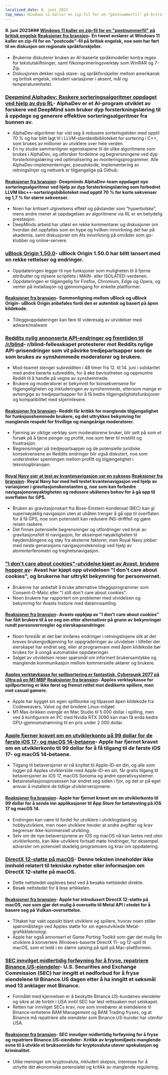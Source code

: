 ```yaml
---
localized_date: 8. juni 2023
top_news: Windows 11 kaller en zip-fil for en "postnummerfil" på britisk engelsk
---
```




<CallToAction />

<Steps>

#### 8. juni 2023### [Windows 11 kaller en zip-fil for en "postnummerfil" på britisk engelsk](https://twitter.com/JymFox/status/1665799627377975300) [Reaksjoner fra bransjen](http://news.ycombinator.com/item?id=36231313)- En tweet avslører at Windows 11 kaller en zip-fil for en "postcode"-fil på britisk engelsk, noe som har ført til en diskusjon om regionale språkforskjeller.

- Brukerne diskuterer bruken av AI-baserte språkmodeller kontra regex for tekstutskiftninger, samt filkomprimeringsverktøy som WinRAR og 7-Zip.
- Diskusjonen dekker også stave- og språkforskjeller mellom amerikansk og britisk engelsk, inkludert variasjoner i aksent, mål og temperaturenheter.

### [Deepmind Alphadev: Raskere sorteringsalgoritmer oppdaget ved hjelp av dyp RL](https://www.nature.com/articles/s41586-023-06004-9)- AlphaDev er et AI-program utviklet av forskere ved DeepMind som bruker dyp forsterkningslæring til å oppdage og generere effektive sorteringsalgoritmer fra bunnen av.

- AlphaDev-algoritmer har vist seg å redusere sorteringstiden med opptil 70 % og har blitt lagt til i LLVM-standardbiblioteket for sortering i C++, som brukes av millioner av utviklere over hele verden.
- En ny studie sammenligner egenskapene til de ulike algoritmene som brukes i AlphaDev, og utforsker fordelene og begrensningene ved dyp forsterkningslæring ved optimalisering av monteringsprogrammer. Alle AlphaDev-implementeringer, pseudokode, implementering av retningslinjer og nettverk er tilgjengelige på Github.

#### [Reaksjoner fra bransjen](http://news.ycombinator.com/item?id=36228125)- Deepminds AlphaDev-team oppdaget nye sorteringsalgoritmer ved hjelp av dyp forsterkningslæring som forbedret LLVM libc++-sorteringsbiblioteket med opptil 70 % for korte sekvenser og 1,7 % for større sekvenser.

- Noen har kritisert utgivelsens effekt og påstander som "hyperbolske", mens andre mener at oppdagelsen av algoritmene via RL er en betydelig prestasjon.
- DeepMinds arbeid har utløst en rekke kommentarer og diskusjoner om hvordan det oppfattes som en hype og hvilken innvirkning det har på akademia, samt diskusjoner om AIs innvirkning på områder som go-klubber og online-servere.

### [uBlock Origin 1.50.0](https://github.com/gorhill/uBlock/releases/tag/1.50.0)- uBlock Origin 1.50.0 har blitt lansert med en rekke rettelser og endringer.

- Oppdateringen legger til nye funksjoner som muligheten til å fjerne attributter og injisere scriptlets i MAIN- eller ISOLATED-verdenen.
- Oppdateringen er tilgjengelig for Firefox, Chromium, Edge og Opera, og venter på installasjon og gjennomgang for enkelte plattformer.

#### [Reaksjoner fra bransjen](http://news.ycombinator.com/item?id=36227411)- Sammenligning mellom uBlock og uBlock Origin- uBlock Origin anbefales fordi den er autentisk og basert på åpen kildekode.

- Tilleggsoppdateringer kan føre til videresalg av utvidelser med adware/malware

### [Reddits nylig annonserte API-endringer og fremtiden til /r/blind](https://old.reddit.com/r/Blind/comments/13zr8h2/reddits_recently_announced_api_changes_and_the/)- r/blind-fellesskapet protesterer mot Reddits nylige API-prisendringer som vil påvirke tredjepartsapper som de som brukes av synshemmede moderatorer og brukere.

- Mod-teamet stenger subredditen i 48 timer fra 12. til 14. juni i solidaritet med andre berørte subreddits, for å øke bevisstheten og oppmuntre Reddit til å handle på vegne av synshemmede.
- Brukere og moderatorer er bekymret for konsekvensene for tilgjengeligheten og inkluderingen av synshemmede, ettersom mange er avhengige av tredjepartsapper for å få bedre tilgjengelighetsfunksjoner og kompatibilitet med skjermlesere.

#### [Reaksjoner fra bransjen](http://news.ycombinator.com/item?id=36231016)- Reddit får kritikk for manglende tilgjengelighet for funksjonshemmede brukere, og det uttrykkes bekymring for manglende respekt for frivillige og mangeårige moderatorer.

- Fjerning av viktige verktøy som moderatorene bruker, blir sett på som et forsøk på å tjene penger og profitt, noe som fører til mistillit og frustrasjon.
- Begrensninger på tredjepartsapper og de potensielle juridiske konsekvensene av Reddits endringer blir også diskutert, noe som understreker spenningen mellom profitt og tilgjengelighet i teknologibransjen.

#### [Royal Navy sier at test av kvantenavigasjon var en suksess](https://thequantuminsider.com/2023/06/06/royal-navy-says-quantum-navigation-test-a-success/) [Reaksjoner fra bransjen](http://news.ycombinator.com/item?id=36222625)- Royal Navy har med hell testet kvantenavigasjon ved hjelp av variasjoner i gravitasjonskonstanten g, noe som kan forbedre navigasjonsnøyaktigheten og redusere ubåtenes behov for å gå opp til overflaten for GPS.

- Bruken av gravitasjonskart fra Bose-Einstein-kondensat (BEC) kan gi supernøyaktig navigasjon uten at ubåten trenger å gå opp til overflaten for å få GPS, noe som potensielt kan redusere INS-driftfeil og gjøre reisen raskere.
- Det finnes potensielle begrensninger og utfordringer ved bruk av gravitasjonsfelt til navigasjon, for eksempel nøyaktigheten til høydemålingene og støy fra eksterne faktorer, men Royal Navy jobber med neste generasjons navigasjonsteknologi ved hjelp av atominterferometri og treghetsnavigasjon.

### ["I don't care about cookies"-utvidelse kjøpt av Avast, brukere hopper av](https://addons.mozilla.org/en-US/firefox/addon/i-dont-care-about-cookies/reviews/?score=1&utm_content=addons-manager-reviews-link&utm_medium=firefox-browser&utm_source=firefox-browser)- Avast har kjøpt opp utvidelsen "I don't care about cookies", og brukerne har uttrykt bekymring for personvernet.

- Brukerne har anbefalt å bruke alternative tilleggsprogrammer som Consent-O-Matic eller "I still don't care about cookies".
- Noen brukere har rapportert om problemer med utvidelsen og bekymring for Avasts historie med datainnsamling.

#### [Reaksjoner fra bransjen](http://news.ycombinator.com/item?id=36233068)- Avasts oppkjøp av "I don't care about cookies" har fått brukere til å se seg om etter alternativer på grunn av bekymringer rundt personvernregler og eierskapsendringer.

- Noen foreslår at det bør innføres endringer i retningslinjene slik at det kreves brukergodkjenning for oppgraderinger av utvidelser i tilfeller der eierskapet har endret seg, eller at programvare med åpen kildekode bør brukes for å unngå automatiske oppdateringer.
- Salget av utvidelsen reiser spørsmål om informert brukersamtykke og manglende kommunikasjon mellom kommersielle aktører og brukere.

#### [Apples verktøykasse for spillportering er fantastisk. Cyberpunk 2077 på Ultra på en M1 MBP](https://twitter.com/isaacmarovitz/status/1666209780031971341) [Reaksjoner fra bransjen](http://news.ycombinator.com/item?id=36223927)- Apples verktøykasse for spillportering er ikke først og fremst rettet mot dedikerte spillere, men mot casual gamere.

- Apple har bygget sin egen spillbunke og tilpasset åpen kildekode fra Codeweavers, Valve og det bredere Linux-miljøet.
- M1 Max-brikken overgår en Mac Studio til 5 000 dollar i spilling, men ved å konfigurere en PC med Nvidia RTX 3090 kan man få enda bedre GPU-gjennomstrømning til en pris under 2 000 dollar.

### [Apple fjerner kravet om en utviklerkonto på 99 dollar for de første iOS 17- og macOS 14-betaene](https://arstechnica.com/gadgets/2023/06/how-to-install-ios-17-and-macos-14-developer-betas-now-that-anyone-can-do-it/)- Apple har fjernet kravet om en utviklerkonto til 99 dollar for å få tilgang til de første iOS 17- og macOS 14-betaene.

- Tilgang til betaversjoner er nå knyttet til Apple-ID-en din, og alle som logger på Apples utviklerside med Apple-ID-en sin, får gratis tilgang til betaversjoner av iOS 17, macOS Sonoma og andre operativsystemer.
- Betainstallasjonsprosessen har endret seg siden i fjor, og det er på eget ansvar å installere de tidlige utviklerversjonene.

#### [Reaksjoner fra bransjen](http://news.ycombinator.com/item?id=36230839)- Apple har fjernet kravet om en utviklerkonto til 99 dollar for å sende inn applikasjoner til App Store for betatesting på iOS 17 og macOS 14.

- Endringen kan være til fordel for utviklere i utviklingsland og hobbyutviklere, men noen utviklere hevder at andre avgifter og krav begrenser ikke-kommersiell utvikling.
- Selv om de nye betaversjonene av iOS og macOS nå kan lastes ned uten utviklerkonto, kan ikke-utviklere fortsatt møte hindringer, for eksempel advarsler om potensiell skadelig programvare og krav om oppdatering.

### [DirectX 12-støtte på macOS](https://twitter.com/andytizer/status/1666131239575728130)- Denne teksten inneholder ikke innhold relatert til tekniske nyheter eller informasjon om DirectX 12-støtte på macOS.

- Dette nettstedet oppleves best ved å besøke nettstedet direkte.
- Besøk nettstedet for å lese artikkelen.

#### [Reaksjoner fra bransjen](http://news.ycombinator.com/item?id=36222266)- Apple har introdusert DirectX 12-støtte på macOS, noe som gjør det mulig å oversette til Metal API i stedet for å basere seg på Vulkan-oversettelse.

- Tiltaket har vakt oppsikt blant utviklere og spillere, hvorav noen stiller spørsmålstegn ved Apples støtte for sin egenutviklede Metal-grafikkteknologi.
- Apple har også annonsert et Game Porting Toolkit som gjør det mulig for utviklere å konvertere Windows-baserte DirectX 11- og 12-spill til macOS, som et ledd i en større satsing på spill på Mac-plattformen.

### [SEC innvilget midlertidig forføyning for å fryse, repatriere Binance.US-eiendeler](https://www.kitco.com/news/2023-06-07/SEC-granted-emergency-restraining-order-to-freeze-repatriate-Binance-US-assets.html)- U.S. Securities and Exchange Commission (SEC) har inngitt et nødforbud for å fryse eiendelene til Binance.US dagen etter å ha inngitt et søksmål med 13 anklager mot Binance.

- Formålet med kjennelsen er å beskytte Binance.US-kundenes eiendeler og sikre at de forblir i USA inntil SEC har løst rettssaken mot selskapet.
- Retten har innvilget SECs krav, noe som innebærer at eiendelene til Binance-enhetene BAM Management og BAM Trading fryses, og at Binance må repatriere alle eiendeler som Binance.US-kunder har utenfor USA.

#### [Reaksjoner fra bransjen](http://news.ycombinator.com/item?id=36235143)- SEC innvilger midlertidig forføyning for å fryse og repatriere Binance.US-eiendeler- Kritikk av kryptomiljøets manglende evne til å utvikle et bruksområde for kryptovaluta utover spekulasjon og kriminalitet.

- Ulike meninger om kryptovaluta, inkludert skepsis, interesse for å utnytte det økonomiske potensialet og kritikk av manglende regulering.

</Steps>

